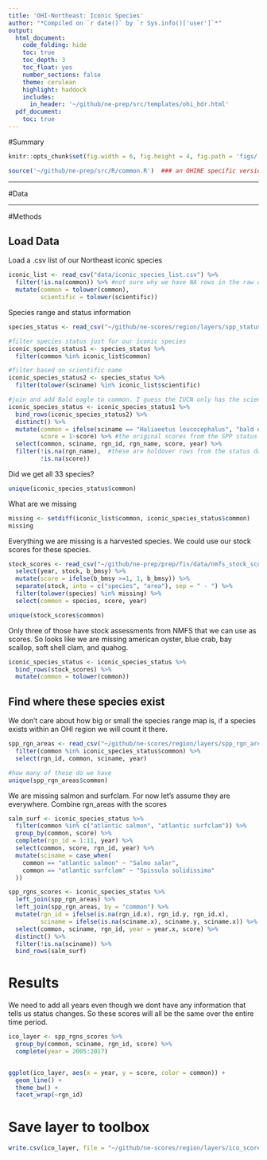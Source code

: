 ```yaml
---
title: 'OHI-Northeast: Iconic Species'
author: "*Compiled on `r date()` by `r Sys.info()['user']`*"
output: 
  html_document:
    code_folding: hide
    toc: true
    toc_depth: 3
    toc_float: yes
    number_sections: false
    theme: cerulean
    highlight: haddock
    includes: 
      in_header: '~/github/ne-prep/src/templates/ohi_hdr.html'
  pdf_document:
    toc: true
---
```


#Summary


``` r
knitr::opts_chunk$set(fig.width = 6, fig.height = 4, fig.path = 'figs/', message = FALSE, warning = FALSE)

source('~/github/ne-prep/src/R/common.R')  ### an OHINE specific version of common.R
```


***

#Data 


***
  
#Methods

## Load Data

Load a .csv list of our Northeast iconic species

```r
iconic_list <- read_csv("data/iconic_species_list.csv") %>%
  filter(!is.na(common)) %>% #not sure why we have NA rows in the raw data
  mutate(common = tolower(common),
         scientific = tolower(scientific))
```

Species range and status information

```r
species_status <- read_csv("~/github/ne-scores/region/layers/spp_status_scores.csv")

#filter species status just for our iconic species
iconic_species_status1 <- species_status %>%
  filter(common %in% iconic_list$common)

#filter based on scientific name
iconic_species_status2 <- species_status %>%
  filter(tolower(sciname) %in% iconic_list$scientific)

#join and add Bald eagle to common. I guess the IUCN only has the scientific name
iconic_species_status <- iconic_species_status1 %>%
  bind_rows(iconic_species_status2) %>%
  distinct() %>%
  mutate(common = ifelse(sciname == "Haliaeetus leucocephalus", "bald eagle", common),
         score = 1-score) %>% #the original scores from the SPP status are 0 (good) to 1 (bad/extinct). Here I reverse this so closer to 1 = better
  select(common, sciname, rgn_id, rgn_name, score, year) %>%
  filter(!is.na(rgn_name),  #these are holdover rows from the status data in SPP where they were used to identify USA and/or IUCN
         !is.na(score)) 
``` 

Did we get all 33 species?
```r
unique(iconic_species_status$common)
```

What are we missing

```r
missing <- setdiff(iconic_list$common, iconic_species_status$common)
missing
```

Everything we are missing is a harvested species. We could use our stock scores for these species.

```r
stock_scores <- read_csv("~/github/ne-prep/prep/fis/data/nmfs_stock_scores.csv") %>%
  select(year, stock, b_bmsy) %>%
  mutate(score = ifelse(b_bmsy >=1, 1, b_bmsy)) %>%
  separate(stock, into = c("species", "area"), sep = " - ") %>%
  filter(tolower(species) %in% missing) %>%
  select(common = species, score, year)

unique(stock_scores$common)
```

Only three of those have stock assessments from NMFS that we can use as scores. So looks like we are missing american oyster, blue crab, bay scallop, soft shell clam, and quahog.

```r
iconic_species_status <- iconic_species_status %>%
  bind_rows(stock_scores) %>%
  mutate(common = tolower(common))
```

## Find where these species exist

We don't care about how big or small the species range map is, if a species exists within an OHI region we will count it there.

```r
spp_rgn_areas <- read_csv("~/github/ne-scores/region/layers/spp_rgn_areas.csv") %>%
  filter(common %in% iconic_species_status$common) %>%
  select(rgn_id, common, sciname, year)

#how many of these do we have
unique(spp_rgn_areas$common)
```

We are missing salmon and surfclam. For now let's assume they are everywhere. Combine rgn_areas with the scores

```r

salm_surf <- iconic_species_status %>%
  filter(common %in% c("atlantic salmon", "atlantic surfclam")) %>%
  group_by(common, score) %>%
  complete(rgn_id = 1:11, year) %>%
  select(common, score, rgn_id, year) %>%
  mutate(sciname = case_when(
    common == "atlantic salmon" ~ "Salmo salar",
    common == "atlantic surfclam" ~ "Spissula solidissima"
  ))

spp_rgns_scores <- iconic_species_status %>%
  left_join(spp_rgn_areas) %>%
  left_join(spp_rgn_areas, by = "common") %>%
  mutate(rgn_id = ifelse(is.na(rgn_id.x), rgn_id.y, rgn_id.x),
         sciname = ifelse(is.na(sciname.x), sciname.y, sciname.x)) %>% #this fixes sea scallop
  select(common, sciname, rgn_id, year = year.x, score) %>%
  distinct() %>%
  filter(!is.na(sciname)) %>%
  bind_rows(salm_surf)

```


# Results

We need to add all years even though we dont have any information that tells us status changes. So these scores will all be the same over the entire time period.

```r
ico_layer <- spp_rgns_scores %>%
  group_by(common, sciname, rgn_id, score) %>%
  complete(year = 2005:2017)


ggplot(ico_layer, aes(x = year, y = score, color = common)) +
  geom_line() +
  theme_bw() +
  facet_wrap(~rgn_id)
```


# Save layer to toolbox

```r
write.csv(ico_layer, file = "~/github/ne-scores/region/layers/ico_scores.csv")
```

